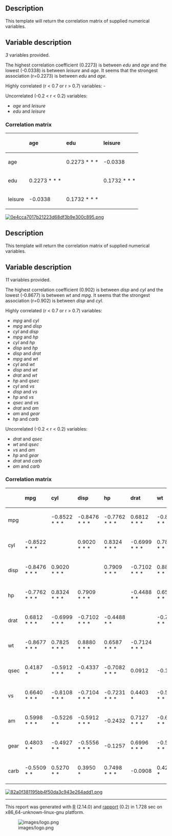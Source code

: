 == Description ==

This template will return the correlation matrix of supplied numerical variables.

== Variable description ==

''3'' variables provided.

The highest correlation coefficient (0.2273) is between ''edu'' and ''age'' and the lowest (-0.0338) is between ''leisure'' and ''age''. It seems that the strongest association (r=0.2273) is between ''edu'' and ''age''.

Highly correlated (r &lt; 0.7 or r &gt; 0.7) variables: -

Uncorrelated (-0.2 &lt; r &lt; 0.2) variables:

* ''age'' and ''leisure''
* ''edu'' and ''leisure''

=== Correlation matrix ===

<!-- endlist -->

<table>
<thead>
<tr class="header">
<th align="left"></th>
<th align="left">'''age'''</th>
<th align="left">'''edu'''</th>
<th align="left">'''leisure'''</th>
</tr>
</thead>
<tbody>
<tr class="odd">
<td align="left">age</td>
<td align="left"></td>
<td align="left">0.2273 * * *</td>
<td align="left">-0.0338</td>
</tr>
<tr class="even">
<td align="left">edu</td>
<td align="left">0.2273 * * *</td>
<td align="left"></td>
<td align="left">0.1732 * * *</td>
</tr>
<tr class="odd">
<td align="left">leisure</td>
<td align="left">-0.0338</td>
<td align="left">0.1732 * * *</td>
<td align="left"></td>
</tr>
</tbody>
</table>

[[tmp/RtmpI5pYwT/file2d5defae-hires.png|[[Image:0e4cca7017b21223d68df3b9e300c895.png]]]]

== Description ==

This template will return the correlation matrix of supplied numerical variables.

== Variable description ==

''11'' variables provided.

The highest correlation coefficient (0.902) is between ''disp'' and ''cyl'' and the lowest (-0.8677) is between ''wt'' and ''mpg''. It seems that the strongest association (r=0.902) is between ''disp'' and ''cyl''.

Highly correlated (r &lt; 0.7 or r &gt; 0.7) variables:

* ''mpg'' and ''cyl''
* ''mpg'' and ''disp''
* ''cyl'' and ''disp''
* ''mpg'' and ''hp''
* ''cyl'' and ''hp''
* ''disp'' and ''hp''
* ''disp'' and ''drat''
* ''mpg'' and ''wt''
* ''cyl'' and ''wt''
* ''disp'' and ''wt''
* ''drat'' and ''wt''
* ''hp'' and ''qsec''
* ''cyl'' and ''vs''
* ''disp'' and ''vs''
* ''hp'' and ''vs''
* ''qsec'' and ''vs''
* ''drat'' and ''am''
* ''am'' and ''gear''
* ''hp'' and ''carb''

Uncorrelated (-0.2 &lt; r &lt; 0.2) variables:

* ''drat'' and ''qsec''
* ''wt'' and ''qsec''
* ''vs'' and ''am''
* ''hp'' and ''gear''
* ''drat'' and ''carb''
* ''am'' and ''carb''

=== Correlation matrix ===

<!-- endlist -->

<table>
<thead>
<tr class="header">
<th align="left"></th>
<th align="left">'''mpg'''</th>
<th align="left">'''cyl'''</th>
<th align="left">'''disp'''</th>
<th align="left">'''hp'''</th>
<th align="left">'''drat'''</th>
<th align="left">'''wt'''</th>
<th align="left">'''qsec'''</th>
<th align="left">'''vs'''</th>
<th align="left">'''am'''</th>
<th align="left">'''gear'''</th>
<th align="left">'''carb'''</th>
</tr>
</thead>
<tbody>
<tr class="odd">
<td align="left">mpg</td>
<td align="left"></td>
<td align="left">-0.8522 * * *</td>
<td align="left">-0.8476 * * *</td>
<td align="left">-0.7762 * * *</td>
<td align="left">0.6812 * * *</td>
<td align="left">-0.8677 * * *</td>
<td align="left">0.4187 *</td>
<td align="left">0.6640 * * *</td>
<td align="left">0.5998 * * *</td>
<td align="left">0.4803 * *</td>
<td align="left">-0.5509 * *</td>
</tr>
<tr class="even">
<td align="left">cyl</td>
<td align="left">-0.8522 * * *</td>
<td align="left"></td>
<td align="left">0.9020 * * *</td>
<td align="left">0.8324 * * *</td>
<td align="left">-0.6999 * * *</td>
<td align="left">0.7825 * * *</td>
<td align="left">-0.5912 * * *</td>
<td align="left">-0.8108 * * *</td>
<td align="left">-0.5226 * *</td>
<td align="left">-0.4927 * *</td>
<td align="left">0.5270 * *</td>
</tr>
<tr class="odd">
<td align="left">disp</td>
<td align="left">-0.8476 * * *</td>
<td align="left">0.9020 * * *</td>
<td align="left"></td>
<td align="left">0.7909 * * *</td>
<td align="left">-0.7102 * * *</td>
<td align="left">0.8880 * * *</td>
<td align="left">-0.4337 *</td>
<td align="left">-0.7104 * * *</td>
<td align="left">-0.5912 * * *</td>
<td align="left">-0.5556 * * *</td>
<td align="left">0.3950 *</td>
</tr>
<tr class="even">
<td align="left">hp</td>
<td align="left">-0.7762 * * *</td>
<td align="left">0.8324 * * *</td>
<td align="left">0.7909 * * *</td>
<td align="left"></td>
<td align="left">-0.4488 * *</td>
<td align="left">0.6587 * * *</td>
<td align="left">-0.7082 * * *</td>
<td align="left">-0.7231 * * *</td>
<td align="left">-0.2432</td>
<td align="left">-0.1257</td>
<td align="left">0.7498 * * *</td>
</tr>
<tr class="odd">
<td align="left">drat</td>
<td align="left">0.6812 * * *</td>
<td align="left">-0.6999 * * *</td>
<td align="left">-0.7102 * * *</td>
<td align="left">-0.4488 * *</td>
<td align="left"></td>
<td align="left">-0.7124 * * *</td>
<td align="left">0.0912</td>
<td align="left">0.4403 *</td>
<td align="left">0.7127 * * *</td>
<td align="left">0.6996 * * *</td>
<td align="left">-0.0908</td>
</tr>
<tr class="even">
<td align="left">wt</td>
<td align="left">-0.8677 * * *</td>
<td align="left">0.7825 * * *</td>
<td align="left">0.8880 * * *</td>
<td align="left">0.6587 * * *</td>
<td align="left">-0.7124 * * *</td>
<td align="left"></td>
<td align="left">-0.1747</td>
<td align="left">-0.5549 * * *</td>
<td align="left">-0.6925 * * *</td>
<td align="left">-0.5833 * * *</td>
<td align="left">0.4276 *</td>
</tr>
<tr class="odd">
<td align="left">qsec</td>
<td align="left">0.4187 *</td>
<td align="left">-0.5912 * * *</td>
<td align="left">-0.4337 *</td>
<td align="left">-0.7082 * * *</td>
<td align="left">0.0912</td>
<td align="left">-0.1747</td>
<td align="left"></td>
<td align="left">0.7445 * * *</td>
<td align="left">-0.2299</td>
<td align="left">-0.2127</td>
<td align="left">-0.6562 * * *</td>
</tr>
<tr class="even">
<td align="left">vs</td>
<td align="left">0.6640 * * *</td>
<td align="left">-0.8108 * * *</td>
<td align="left">-0.7104 * * *</td>
<td align="left">-0.7231 * * *</td>
<td align="left">0.4403 *</td>
<td align="left">-0.5549 * * *</td>
<td align="left">0.7445 * * *</td>
<td align="left"></td>
<td align="left">0.1683</td>
<td align="left">0.2060</td>
<td align="left">-0.5696 * * *</td>
</tr>
<tr class="odd">
<td align="left">am</td>
<td align="left">0.5998 * * *</td>
<td align="left">-0.5226 * *</td>
<td align="left">-0.5912 * * *</td>
<td align="left">-0.2432</td>
<td align="left">0.7127 * * *</td>
<td align="left">-0.6925 * * *</td>
<td align="left">-0.2299</td>
<td align="left">0.1683</td>
<td align="left"></td>
<td align="left">0.7941 * * *</td>
<td align="left">0.0575</td>
</tr>
<tr class="even">
<td align="left">gear</td>
<td align="left">0.4803 * *</td>
<td align="left">-0.4927 * *</td>
<td align="left">-0.5556 * * *</td>
<td align="left">-0.1257</td>
<td align="left">0.6996 * * *</td>
<td align="left">-0.5833 * * *</td>
<td align="left">-0.2127</td>
<td align="left">0.2060</td>
<td align="left">0.7941 * * *</td>
<td align="left"></td>
<td align="left">0.2741</td>
</tr>
<tr class="odd">
<td align="left">carb</td>
<td align="left">-0.5509 * *</td>
<td align="left">0.5270 * *</td>
<td align="left">0.3950 *</td>
<td align="left">0.7498 * * *</td>
<td align="left">-0.0908</td>
<td align="left">0.4276 *</td>
<td align="left">-0.6562 * * *</td>
<td align="left">-0.5696 * * *</td>
<td align="left">0.0575</td>
<td align="left">0.2741</td>
<td align="left"></td>
</tr>
</tbody>
</table>

[[tmp/RtmpI5pYwT/file7bdbb441-hires.png|[[Image:82a0f381195bb4f50da3c943e264add1.png]]]]


-----

This report was generated with [http://www.r-project.org/ R] (2.14.0) and [http://al3xa.github.com/rapport/ rapport] (0.2) in 1.728 sec on x86_64-unknown-linux-gnu platform.

[[Image:images/logo.png|frame|none]]
